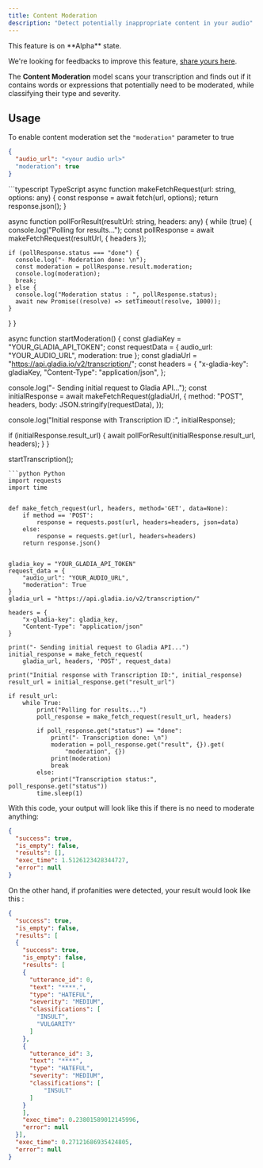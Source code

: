 ```yaml
---
title: Content Moderation
description: "Detect potentially inappropriate content in your audio"
---
```


<Note>
This feature is on **Alpha** state.

We're looking for feedbacks to improve this feature, [share yours here](https://gladiaio.typeform.com/feedback?typeform-source=app.gladia.io).
</Note>


The **Content Moderation** model scans your transcription and finds out if it contains words or expressions that potentially need to be moderated, while classifying their type and severity.

## Usage
To enable content moderation set the `"moderation"` parameter to true
```json request data
{
  "audio_url": "<your audio url>"
  "moderation": true
}
```

<Accordion icon="code" title="Sample code">
<CodeGroup>
```typescript TypeScript
async function makeFetchRequest(url: string, options: any) {
  const response = await fetch(url, options);
  return response.json();
}

async function pollForResult(resultUrl: string, headers: any) {
  while (true) {
    console.log("Polling for results...");
    const pollResponse = await makeFetchRequest(resultUrl, { headers });

    if (pollResponse.status === "done") {
      console.log("- Moderation done: \n");
      const moderation = pollResponse.result.moderation;
      console.log(moderation);
      break;
    } else {
      console.log("Moderation status : ", pollResponse.status);
      await new Promise((resolve) => setTimeout(resolve, 1000));
    }
  }
}

async function startModeration() {
  const gladiaKey = "YOUR_GLADIA_API_TOKEN";
  const requestData = {
    audio_url:
      "YOUR_AUDIO_URL",
    moderation: true
  };
  const gladiaUrl = "https://api.gladia.io/v2/transcription/";
  const headers = {
    "x-gladia-key": gladiaKey,
    "Content-Type": "application/json",
  };

  console.log("- Sending initial request to Gladia API...");
  const initialResponse = await makeFetchRequest(gladiaUrl, {
    method: "POST",
    headers,
    body: JSON.stringify(requestData),
  });

  console.log("Initial response with Transcription ID :", initialResponse);

  if (initialResponse.result_url) {
    await pollForResult(initialResponse.result_url, headers);
  }
}

startTranscription();
```
```python Python
import requests
import time


def make_fetch_request(url, headers, method='GET', data=None):
    if method == 'POST':
        response = requests.post(url, headers=headers, json=data)
    else:
        response = requests.get(url, headers=headers)
    return response.json()


gladia_key = "YOUR_GLADIA_API_TOKEN"
request_data = {
    "audio_url": "YOUR_AUDIO_URL",
    "moderation": True
}
gladia_url = "https://api.gladia.io/v2/transcription/"

headers = {
    "x-gladia-key": gladia_key,
    "Content-Type": "application/json"
}

print("- Sending initial request to Gladia API...")
initial_response = make_fetch_request(
    gladia_url, headers, 'POST', request_data)

print("Initial response with Transcription ID:", initial_response)
result_url = initial_response.get("result_url")

if result_url:
    while True:
        print("Polling for results...")
        poll_response = make_fetch_request(result_url, headers)

        if poll_response.get("status") == "done":
            print("- Transcription done: \n")
            moderation = poll_response.get("result", {}).get(
                "moderation", {})
            print(moderation)
            break
        else:
            print("Transcription status:", poll_response.get("status"))
        time.sleep(1)
```
</CodeGroup>
</Accordion>

With this code, your output will look like this if there is no need to moderate anything:

```json
{
  "success": true,
  "is_empty": false,
  "results": [],
  "exec_time": 1.5126123428344727,
  "error": null
}
```

On the other hand, if profanities were detected, your result would look like this :
```json
{
  "success": true,
  "is_empty": false,
  "results": [
  {
    "success": true,
    "is_empty": false,
    "results": [
    {
      "utterance_id": 0,
      "text": "****.",
      "type": "HATEFUL",
      "severity": "MEDIUM",
      "classifications": [
        "INSULT",
        "VULGARITY"
      ]
    },
    {
      "utterance_id": 3,
      "text": "****",
      "type": "HATEFUL",
      "severity": "MEDIUM",
      "classifications": [
          "INSULT"
      ]
    }
    ],
    "exec_time": 0.23801589012145996,
    "error": null
  }],
  "exec_time": 0.27121686935424805,
  "error": null
}
```